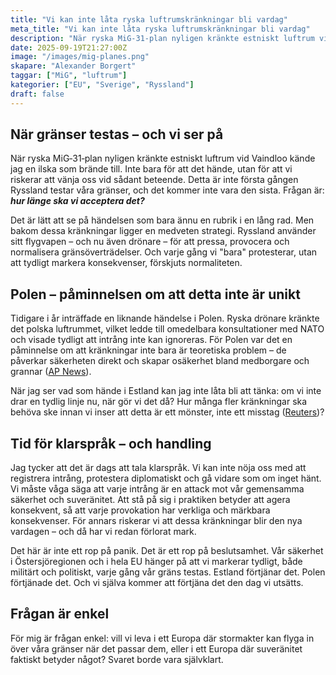```yaml
---
title: "Vi kan inte låta ryska luftrumskränkningar bli vardag"
meta_title: "Vi kan inte låta ryska luftrumskränkningar bli vardag"
description: "När ryska MiG‑31‑plan nyligen kränkte estniskt luftrum vid Vaindloo kände jag en ilska som brände till. Inte bara för att det hände, utan för att vi riskerar att vänja oss vid sådant beteende. Detta är inte första gången Ryssland testar våra gränser, och det kommer inte vara den sista."
date: 2025-09-19T21:27:00Z
image: "/images/mig-planes.png"
skapare: "Alexander Borgert"
taggar: ["MiG", "luftrum"]
kategorier: ["EU", "Sverige", "Ryssland"]
draft: false
---
```


## När gränser testas – och vi ser på

När ryska MiG‑31‑plan nyligen kränkte estniskt luftrum vid Vaindloo kände jag en ilska som brände till. Inte bara för att det hände, utan för att vi riskerar att vänja oss vid sådant beteende. Detta är inte första gången Ryssland testar våra gränser, och det kommer inte vara den sista. Frågan är: ***hur länge ska vi acceptera det?***

Det är lätt att se på händelsen som bara ännu en rubrik i en lång rad. Men bakom dessa kränkningar ligger en medveten strategi. Ryssland använder sitt flygvapen – och nu även drönare – för att pressa, provocera och normalisera gränsöverträdelser. Och varje gång vi "bara" protesterar, utan att tydligt markera konsekvenser, förskjuts normaliteten.

## Polen – påminnelsen om att detta inte är unikt

Tidigare i år inträffade en liknande händelse i Polen. Ryska drönare kränkte det polska luftrummet, vilket ledde till omedelbara konsultationer med NATO och visade tydligt att intrång inte kan ignoreras. För Polen var det en påminnelse om att kränkningar inte bara är teoretiska problem – de påverkar säkerheten direkt och skapar osäkerhet bland medborgare och grannar ([AP News](https://apnews.com/article/russia-nato-members-borders-airspace-violations-4a7d6c3eabf76c82ebaff434401b3331)).

När jag ser vad som hände i Estland kan jag inte låta bli att tänka: om vi inte drar en tydlig linje nu, när gör vi det då? Hur många fler kränkningar ska behöva ske innan vi inser att detta är ett mönster, inte ett misstag ([Reuters](https://www.reuters.com/business/aerospace-defense/nato-member-estonia-says-three-russian-jets-violated-its-airspace-2025-09-19))?

## Tid för klarspråk – och handling

Jag tycker att det är dags att tala klarspråk. Vi kan inte nöja oss med att registrera intrång, protestera diplomatiskt och gå vidare som om inget hänt. Vi måste våga säga att varje intrång är en attack mot vår gemensamma säkerhet och suveränitet. Att stå på sig i praktiken betyder att agera konsekvent, så att varje provokation har verkliga och märkbara konsekvenser. För annars riskerar vi att dessa kränkningar blir den nya vardagen – och då har vi redan förlorat mark.

Det här är inte ett rop på panik. Det är ett rop på beslutsamhet. Vår säkerhet i Östersjöregionen och i hela EU hänger på att vi markerar tydligt, både militärt och politiskt, varje gång vår gräns testas. Estland förtjänar det. Polen förtjänade det. Och vi själva kommer att förtjäna det den dag vi utsätts.

## Frågan är enkel

För mig är frågan enkel: vill vi leva i ett Europa där stormakter kan flyga in över våra gränser när det passar dem, eller i ett Europa där suveränitet faktiskt betyder något? Svaret borde vara självklart.

